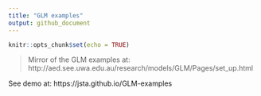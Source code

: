 ```yaml
---
title: "GLM examples"
output: github_document
---
```


```r
knitr::opts_chunk$set(echo = TRUE)
```

> Mirror of the GLM examples at: http://aed.see.uwa.edu.au/research/models/GLM/Pages/set_up.html

See demo at: https://jsta.github.io/GLM-examples